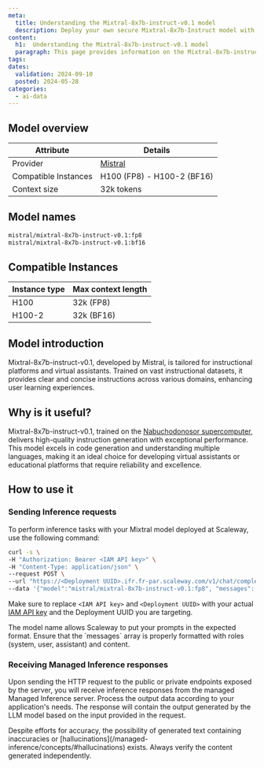 ```yaml
---
meta:
  title: Understanding the Mixtral-8x7b-instruct-v0.1 model
  description: Deploy your own secure Mixtral-8x7b-Instruct model with Scaleway Managed Inference. Privacy-focused, fully managed.
content:
  h1:  Understanding the Mixtral-8x7b-instruct-v0.1 model
  paragraph: This page provides information on the Mixtral-8x7b-instruct-v0.1 model
tags:
dates:
  validation: 2024-09-10
  posted: 2024-05-28
categories:
  - ai-data
---
```


## Model overview

| Attribute       | Details                            |
|-----------------|------------------------------------|
| Provider        | [Mistral](https://mistral.ai/technology/#models)                         |
| Compatible Instances | H100 (FP8) - H100-2 (BF16)                 |
| Context size | 32k tokens    |

## Model names

```bash
mistral/mixtral-8x7b-instruct-v0.1:fp8
mistral/mixtral-8x7b-instruct-v0.1:bf16
```

## Compatible Instances

| Instance type  | Max context length |
| ------------- |-------------|
| H100      | 32k (FP8)
| H100-2      | 32k (BF16)

## Model introduction

Mixtral-8x7b-instruct-v0.1, developed by Mistral, is tailored for instructional platforms and virtual assistants.
Trained on vast instructional datasets, it provides clear and concise instructions across various domains, enhancing user learning experiences.

## Why is it useful?

Mixtral-8x7b-instruct-v0.1, trained on the [Nabuchodonosor supercomputer](https://www.scaleway.com/en/ai-supercomputers/), delivers high-quality instruction generation with exceptional performance.
This model excels in code generation and understanding multiple languages, making it an ideal choice for developing virtual assistants or educational platforms that require reliability and excellence.

## How to use it

### Sending Inference requests

To perform inference tasks with your Mixtral model deployed at Scaleway, use the following command:

```bash
curl -s \
-H "Authorization: Bearer <IAM API key>" \
-H "Content-Type: application/json" \
--request POST \
--url "https://<Deployment UUID>.ifr.fr-par.scaleway.com/v1/chat/completions" \
--data '{"model":"mistral/mixtral-8x7b-instruct-v0.1:fp8", "messages":[{"role": "user","content": "Sing me a song about Scaleway"}], "max_tokens": 200, "top_p": 1, "temperature": 1, "stream": false}'
```

Make sure to replace `<IAM API key>` and `<Deployment UUID>` with your actual [IAM API key](/iam/how-to/create-api-keys/) and the Deployment UUID you are targeting.

<Message type="tip">
  The model name allows Scaleway to put your prompts in the expected format.
</Message>

<Message type="note">
  Ensure that the `messages` array is properly formatted with roles (system, user, assistant) and content.
</Message>

### Receiving Managed Inference responses

Upon sending the HTTP request to the public or private endpoints exposed by the server, you will receive inference responses from the managed Managed Inference server.
Process the output data according to your application's needs. The response will contain the output generated by the LLM model based on the input provided in the request.

<Message type="note">
  Despite efforts for accuracy, the possibility of generated text containing inaccuracies or [hallucinations](/managed-inference/concepts/#hallucinations) exists. Always verify the content generated independently.
</Message>
